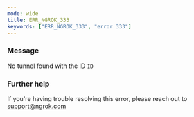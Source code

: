 ```yaml
---
mode: wide
title: ERR_NGROK_333
keywords: ["ERR_NGROK_333", "error 333"]
---
```



### Message

No tunnel found with the ID `ID`

<ErrorDetails />

### Further help

If you're having trouble resolving this error, please reach out to [support@ngrok.com](mailto:support@ngrok.com?subject=Help%20with%20ERR_NGROK_333)
